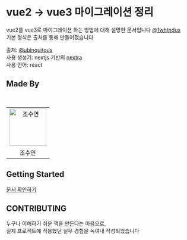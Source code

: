 # vue2 -> vue3 마이그레이션 정리

vue2를 vue3로 마이그레이션 하는 방법에 대해 설명한 문서입니다 [@1whtndus](https://github.com/chosooyeon)  
기본 형식은 출처를 통해 만들어졌습니다  

출처: [@ubinquitous](https://github.com/ubinquitous)  
사용 생성기: nextjs 기반의 [nextra](https://nextra.site/)  
사용 언어: react  

## Made By

<br/>
<table>
  <tbody>
    <tr>
      <td align="center">
        <a href="https://github.com/chosooyeon">
          <img
            alt="조수연"
            src=""
            width="100"
          />
        </a>
      </td>
    </tr>
    <tr>
      <td align="center">조수연</td>
    </tr>
  </tbody>
</table>

## Getting Started

[문서 확인하기](/docs/chapter0/start)

## CONTRIBUTING

누구나 이해하기 쉬운 책을 만든다는 마음으로,  
실제 프로젝트에 적용했던 실무 경험을 녹여내 작성되었습니다

